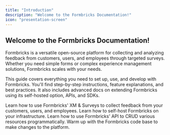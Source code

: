 ```yaml
---
title: "Introduction"
description: "Welcome to the Formbricks Documentation!"
icon: "presentation-screen"
---
```


## Welcome to the Formbricks Documentation!

Formbricks is a versatile open-source platform for collecting and analyzing feedback from customers, users, and employees through targeted surveys. Whether you need simple forms or complex experience management solutions, Formbricks scales with your needs.

This guide covers everything you need to set up, use, and develop with Formbricks. You'll find step-by-step instructions, feature explanations, and best practices. It also includes advanced docs on extending Formbricks using its self-hosted option, APIs, and SDKs.


<CardGroup cols={2}>

  <Card title="XM & Surveys" icon="square-poll-vertical" href="/xm-and-surveys/overview">
    Learn how to use Formbricks' XM & Surveys to collect feedback from your customers, users, and employees.
  </Card>
  <Card href="/self-hosting/overview" title="Self Host" icon="server">
  Learn how to self-host Formbricks on your infrastructure.
</Card>

<Card href="/api-reference/rest-api" title="API" icon="code">
  Learn how to use Formbricks' API to CRUD various resources programmatically.
</Card>

  <Card title="Start developing" icon="rocket" href="/development/overview">
    Warm up with the Formbricks code base to make changes to the platform.
  </Card>

</CardGroup>

